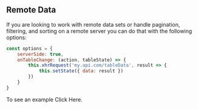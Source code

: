 
## Remote Data

If you are looking to work with remote data sets or handle pagination, filtering, and sorting on a remote server you can do that with the following options:

```js
const options = {
    serverSide: true,
    onTableChange: (action, tableState) => {
        this.xhrRequest('my.api.com/tableData', result => {
            this.setState({ data: result })
        })
    }
}
```

To see an example <Link href="/examples/server-side-pagination">Click Here</Link>.
